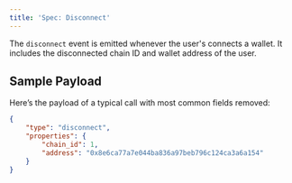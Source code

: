 ```yaml
---
title: 'Spec: Disconnect'
---
```


The `disconnect` event is emitted whenever the user's connects a wallet.
It includes the disconnected chain ID and wallet address of the user.

## Sample Payload

Here’s the payload of a typical call with most common fields removed:

```json
{
    "type": "disconnect",  
    "properties": {
        "chain_id": 1,
        "address": "0x8e6ca77a7e044ba836a97beb796c124ca3a6a154"
    }
}
```
